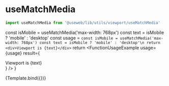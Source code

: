
<Meta title='Viewport/Hooks/useMatchMedia' />

# useMatchMedia

```js
import useMatchMedia from '@useweb/lib/utils/viewport/useMatchMedia'
```

  const isMobile = useMatchMedia('max-width: 768px')
  const text = isMobile ? 'mobile' : 'desktop'
  const usage = `const isMobile = useMatchMedia('max-width: 768px')
const text = isMobile ? 'mobile' : 'desktop'\n
return <div>Viewport is {text}</div>`
  return <FunctionUsageExample usage={usage} result={<div>Viewport is {text}</div>} />
}

<Canvas>
  <Story name='example' argTypes={{}} args={{}}>
    {Template.bind({})}
  </Story>
</Canvas>
